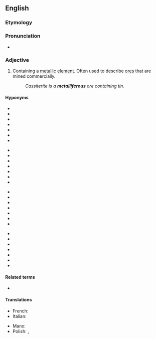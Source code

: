 ==English==

===Etymology===
{{suffix|en|metal|ferous|alt2=iferous}}

===Pronunciation===
* {{rhymes|en|ɪfəɹəs|s=5}}

===Adjective===
{{en-adj}}

# {{lb|en|metallurgy}} Containing a [[metal]]lic [[element]]. Often used to describe [[ore]]s that are mined commercially.
#: ''Cassiterite is a '''metalliferous''' ore containing tin.''

====Hyponyms====
{{top4}}
* {{l|en|aluminiferous}}
* {{l|en|antimoniferous}}
* {{l|en|arseniferous}}
* {{l|en|auriferous}}
* {{l|en|argentiferous}}
* {{l|en|chromiferous}}
* {{l|en|cobaltiferous}}
{{mid4}}
* {{l|en|cupriferous}}
* {{l|en|ferriferous}}
* {{l|en|germaniferous}}
* {{l|en|magnesiferous}}
* {{l|en|manganiferous}}
* {{l|en|molybdeniferous}}
* {{l|en|nickeliferous}}
{{mid4}}
* {{l|en|niobiferous}}
* {{l|en|palladiferous}}
* {{l|en|platiniferous}}
* {{l|en|plumbiferous}}
* {{l|en|stanniferous}}
* {{l|en|tantaliferous}}
* {{l|en|telluriferous}}
{{mid4}}
* {{l|en|titaniferous}}
* {{l|en|tungsteniferous}}
* {{l|en|uraniferous}}
* {{l|en|vanadiferous}}
* {{l|en|yttriferous}}
* {{l|en|zirconiferous}}
* {{l|en|zinciferous}}
{{bottom}}

====Related terms====
* {{l|en|metallic}}

====Translations====
{{trans-top|containing a metallic element}}
* French: {{t+|fr|métallifère}}
* Italian: {{t+|it|metallifero}}
{{trans-mid}}
* Manx: {{t|gv|meainagh}}
* Polish: {{t|pl|kruszcodajny}}, {{t+|pl|kruszconośny}}
{{trans-bottom}}